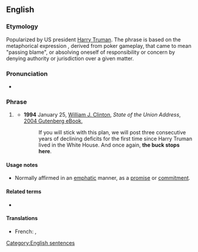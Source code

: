 ==English==
{{wikipedia}}

===Etymology===
Popularized by US president [[w:Harry S. Truman|Harry Truman]]. The phrase is based on the metaphorical expression {{m|en|pass the buck|passing the buck}}, derived from poker gameplay, that came to mean "passing blame", or absolving oneself of responsibility or concern by denying authority or jurisdiction over a given matter.

===Pronunciation===
* {{audio|en|En-au-the buck stops here.ogg|Audio (AU)}}

===Phrase===
{{head|en|phrase}}

# {{lb|en|idiomatic}} {{non-gloss definition|A statement that no [[excuse]]s will be made, that the speaker is going to take [[direct]] [[responsibility]] for matters, rather than pass the responsibility to higher authorities.}}
#* '''1994''' January 25, [[w:Bill Clinton|William J. Clinton]], ''State of the Union Address'', [https://web.archive.org/web/20071019223734/http://www.gutenberg.org/dirs/etext04/sucli11.txt 2004 Gutenberg eBook],
#*: If you will stick with this plan, we will post three consecutive years of declining deficits for the first time since Harry Truman lived in the White House. And once again, '''the buck stops here'''.

====Usage notes====
* Normally affirmed in an [[emphatic]] manner, as a [[promise]] or [[commitment]].

====Related terms====
* {{l|en|pass the buck}}

====Translations====
{{trans-top|''statement that no excuses will be made, that the speaker is going to take direct responsibility for matters, rather than pass the responsibility to higher authorities''}}
* French: {{t|fr|la responsabilité commence ici}}, {{t|fr|c'est ici que ça s'arrête}}
{{trans-mid}}
{{trans-bottom}}

[[Category:English sentences]]